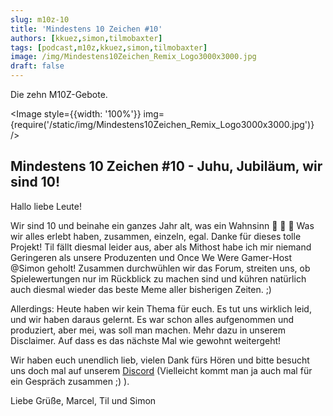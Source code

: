 ```yaml
---
slug: m10z-10
title: 'Mindestens 10 Zeichen #10'
authors: [kkuez,simon,tilmobaxter]
tags: [podcast,m10z,kkuez,simon,tilmobaxter]
image: /img/Mindestens10Zeichen_Remix_Logo3000x3000.jpg
draft: false
---
```




Die zehn M10Z-Gebote.

<Image style={{width: '100%'}} img={require('/static/img/Mindestens10Zeichen_Remix_Logo3000x3000.jpg')} />

<!--truncate-->

## Mindestens 10 Zeichen #10 - Juhu, Jubiläum, wir sind 10!

Hallo liebe Leute!

Wir sind 10 und beinahe ein ganzes Jahr alt, was ein Wahnsinn :tada: :tada: :tada:
Was wir alles erlebt haben, zusammen, einzeln, egal. Danke für dieses tolle Projekt!
Til fällt diesmal leider aus, aber als Mithost habe ich mir niemand Geringeren als unsere Produzenten und Once We Were Gamer-Host @Simon geholt! Zusammen durchwühlen wir das Forum, streiten uns, ob Spielewertungen nur im Rückblick zu machen sind und kühren natürlich auch diesmal wieder das beste Meme aller bisherigen Zeiten. ;)

Allerdings:
Heute haben wir kein Thema für euch.
Es tut uns wirklich leid, und wir haben daraus gelernt. Es war schon alles aufgenommen und produziert, aber mei, was soll man machen. Mehr dazu in unserem Disclaimer.
Auf dass es das nächste Mal wie gewohnt weitergeht!

Wir haben euch unendlich lieb, vielen Dank fürs Hören und bitte besucht uns doch mal auf unserem [Discord](https://discord.gg/cTkb5FMA84) (Vielleicht kommt man ja auch mal für ein Gespräch zusammen ;) ).

Liebe Grüße,
Marcel, Til und Simon


<ReactPlayer
    width="100%"
    height="50px"
    controls
    url='https://m10z.picnotes.de/M10Z/M10Z_010.mp3'
/>
